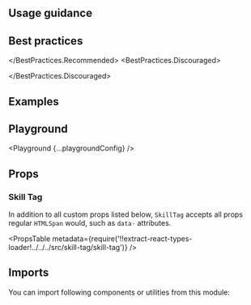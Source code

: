 


<Layout title="Skill Tag" description="">

## Usage guidance

## Best practices

<BestPractices>
  <BestPractices.Recommended>

  </BestPractices.Recommended>
  <BestPractices.Discouraged>

  </BestPractices.Discouraged>
</BestPractices>

## Examples

<Example title="Basic" path="skill-tag/basic-usage">
  <BasicUsage />
</Example>

<Example title="Variants" path="skill-tag/variants">
  <Variants />
</Example>

<Example title="Levels" path="skill-tag/levels">
  <Levels />
</Example>

<Example title="Inverted" path="skill-tag/inverted" darkPreview>
  <Inverted />
</Example>

## Playground

<Playground {...playgroundConfig} />

## Props

### Skill Tag

In addition to all custom props listed below, `SkillTag` accepts all props regular `HTMLSpan` would, such as `data-` attributes.

<PropsTable
  metadata={require('!!extract-react-types-loader!../../../src/skill-tag/skill-tag')}
/>

## Imports

You can import following components or utilities from this module:

<Imports module={BadgeExports} path="@datacamp/waffles/skill-tag" />

</Layout>

